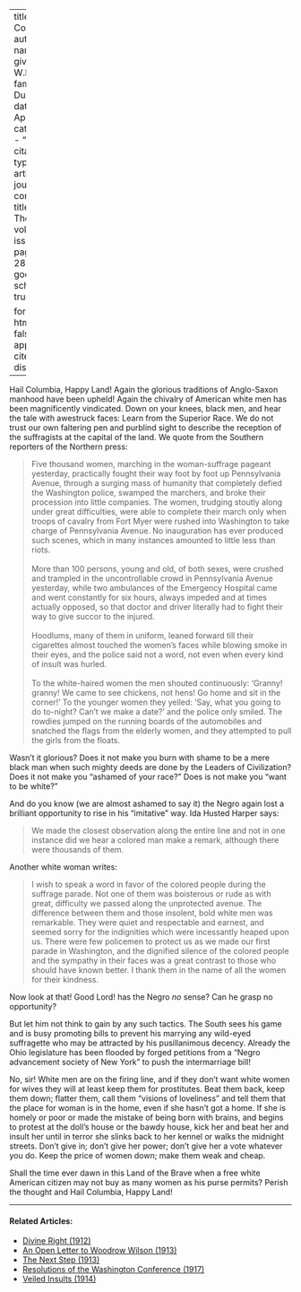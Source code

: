 
---
title: 'Hail Columbia'
author:
  - name:
      given: W.E.B.
      family: Du Bois
date: Apr. 1913
categories: 
  - ""
citation: 
  type: article-journal
  container-title: The Crisis
  volume: 5
  issue: 6
  page: 289-290
google-scholar: true

format:
  html:
    toc: false
    appendix-cite-as: display
---



Hail Columbia, Happy Land! Again the glorious traditions of Anglo-Saxon
manhood have been upheld! Again the chivalry of American white men has
been magnificently vindicated. Down on your knees, black men, and hear
the tale with awestruck faces: Learn from the Superior Race. We do not
trust our own faltering pen and purblind sight to describe the reception
of the suffragists at the capital of the land. We quote from the
Southern reporters of the Northern press:

> Five thousand women, marching in the woman-suffrage pageant yesterday,
practically fought their way foot by foot up Pennsylvania Avenue,
through a surging mass of humanity that completely defied the Washington
police, swamped the marchers, and broke their procession into little
companies. The women, trudging stoutly along under great difficulties,
were able to complete their march only when troops of cavalry from Fort
Myer were rushed into Washington to take charge of Pennsylvania Avenue.
No inauguration has ever produced such scenes, which in many instances
amounted to little less than riots.    
> &nbsp;     
> More than 100 persons, young and old, of both sexes, were crushed and
trampled in the uncontrollable crowd in Pennsylvania Avenue yesterday,
while two ambulances of the Emergency Hospital came and went constantly
for six hours, always impeded and at times actually opposed, so that doctor and driver literally had to fight their way to give succor to the injured.    
> &nbsp;     
> Hoodlums, many of them in uniform, leaned forward till their
cigarettes almost touched the women's faces while blowing smoke in their
eyes, and the police said not a word, not even when every kind of insult
was hurled.    
> &nbsp;     
> To the white-haired women the men shouted continuously: 'Granny!
granny! We came to see chickens, not hens! Go home and sit in the
corner!' To the younger women they yelled: 'Say, what you going to do
to-night? Can't we make a date?' and the police only smiled. The
rowdies jumped on the running boards of the automobiles and snatched the
flags from the elderly women, and they attempted to pull the girls from
the floats.

Wasn't it glorious? Does it not make you burn with shame to be a mere
black man when such mighty deeds are done by the Leaders of
Civilization? Does it not make you "ashamed of your race?" Does is not
make you "want to be white?"

And do you know (we are almost ashamed to say it) the Negro again lost a
brilliant opportunity to rise in his "imitative" way. Ida Husted Harper
says:

> We made the closest observation along the entire line and not in one
instance did we hear a colored man make a remark, although there were
thousands of them.

Another white woman writes:

> I wish to speak a word in favor of the colored people during the
suffrage parade. Not one of them was boisterous or rude as with great,
difficulty we passed along the unprotected avenue. The difference
between them and those insolent, bold white men was remarkable. They
were quiet and respectable and earnest, and seemed sorry for the
indignities which were incessantly heaped upon us. There were few
policemen to protect us as we made our first parade in Washington, and the dignified silence of the colored people and the sympathy in their faces was a great contrast to those who should have known better. I thank them in the name of all the women for their
kindness.

Now look at that! Good Lord! has the Negro *no* sense? Can he grasp no
opportunity?

But let him not think to gain by any such tactics. The South sees his
game and is busy promoting bills to prevent his marrying any wild-eyed
suffragette who may be attracted by his pusillanimous decency. Already
the Ohio legislature has been flooded by forged petitions from a "Negro
advancement society of New York" to push the intermarriage bill!

No, sir! White men are on the firing line, and if they don't want white
women for wives they will at least keep them for prostitutes. Beat them
back, keep them down; flatter them, call them "visions of loveliness" and tell them that the place for woman is in the home, even if she hasn't got a home. If she is homely or poor or made the mistake of being
born with brains, and begins to protest at the doll's house or the bawdy
house, kick her and beat her and insult her until in terror she slinks
back to her kennel or walks the midnight streets. Don't give in; don't
give her power; don't give her a vote whatever you do. Keep the price of
women down; make them weak and cheap.

Shall the time ever dawn in this Land of the Brave when a free white
American citizen may not buy as many women as his purse permits? Perish
the thought and Hail Columbia, Happy Land!

<!-- Similar articles start here -->

<hr>
#### Related Articles:

* [Divine Right (1912)](/Volumes/03/05/divine_right.html)
* [An Open Letter to Woodrow Wilson (1913)](/Volumes/05/05/open_letter.html)
* [The Next Step (1913)](/Volumes/06/02/next_step.html)
* [Resolutions of the Washington Conference (1917)](/Volumes/14/02/resolutions.html)
* [Veiled Insults (1914)](/Volumes/07/06/veiled_insults.html)

<!-- Similar articles end here -->